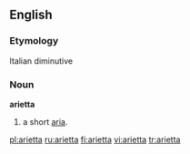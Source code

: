 ==English==

===Etymology===
Italian diminutive

===Noun===
'''arietta'''

# a short [[aria]].

[[pl:arietta]]
[[ru:arietta]]
[[fi:arietta]]
[[vi:arietta]]
[[tr:arietta]]